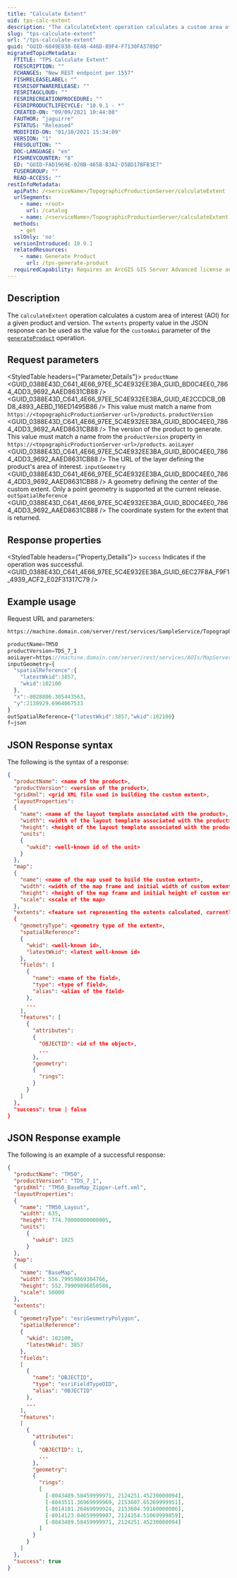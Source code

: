 ```yaml
---
title: "Calculate Extent"
uid: tps-calc-extent
description: "The calculateExtent operation calculates a custom area of interest (AOI) for a given product and version. The result can be specified as the value for the customAoi parameter of the generateProduct operation."
slug: "tps-calculate-extent"
url: "/tps-calculate-extent"
guid: "GUID-6849E830-6E48-446D-89F4-F7130FA3789D"
migratedTopicMetadata:
  FTITLE: "TPS Calculate Extent"
  FDESCRIPTION: ""
  FCHANGES: "New REST endpoint per 1557"
  FISHRELEASELABEL: ""
  FESRISOFTWARERELEASE: ""
  FESRITAGCLOUD: ""
  FESRIRECREATIONPROCEDURE: ""
  FESRIPRODUCTLIFECYCLE: "10.9.1 - *"
  CREATED-ON: "09/09/2021 10:44:08"
  FAUTHOR: "jaguirre"
  FSTATUS: "Released"
  MODIFIED-ON: "01/10/2021 15:34:09"
  VERSION: "1"
  FRESOLUTION: ""
  DOC-LANGUAGE: "en"
  FISHREVCOUNTER: "8"
  ED: "GUID-FAD1969E-020B-465B-B3A2-D5BD17BFB3E7"
  FUSERGROUP: ""
  READ-ACCESS: ""
restInfoMetadata:
  apiPath: /<serviceName>/TopographicProductionServer/calculateExtent
  urlSegments:
    - name: <root>
      url: /catalog
    - name: /<serviceName>/TopographicProductionServer/calculateExtent
  methods: 
    - get
  sslOnly: 'no'
  versionIntroduced: 10.9.1
  relatedResources:
    - name: Generate Product
      url: /tps-generate-product
  requiredCapability: Requires an ArcGIS GIS Server Advanced license and a Production Mapping or Defense Mapping server extension license
---
```



## Description
The `calculateExtent` operation calculates a custom area of interest (AOI) for a given product and version. The `extents` property value in the JSON response can be used as the value for the `customAoi` parameter of the [`generateProduct`](/tps-generate-product) operation.

##  Request parameters 
<StyledTable headers={"Parameter,Details"}>
  <StyledTableRow>
    <StyledTableCell cellStyle="markdown">
      `productName`
      <GUID_0388E43D_C641_4E66_97EE_5C4E932EE3BA_GUID_BD0C4EE0_7864_4DD3_9692_AAED8631CB88 />
    </StyledTableCell>
    <StyledTableCell cellStyle="markdown">
      <GUID_0388E43D_C641_4E66_97EE_5C4E932EE3BA_GUID_4E2CCDCB_0BD8_4893_AEBD_116ED1495B86 />
      This value must match a name from `https://<topographicProductionServer-url>/products`.
    </StyledTableCell>
  </StyledTableRow>
  <StyledTableRow>
    <StyledTableCell cellStyle="markdown">
      `productVersion`
      <GUID_0388E43D_C641_4E66_97EE_5C4E932EE3BA_GUID_BD0C4EE0_7864_4DD3_9692_AAED8631CB88 />
    </StyledTableCell>
    <StyledTableCell cellStyle="markdown">
      The version of the product to generate.
      This value must match a name from the `productVersion` property in `https://<topographicProductionServer-url>/products`.
    </StyledTableCell>
  </StyledTableRow>
  <StyledTableRow>
    <StyledTableCell cellStyle="markdown">
      `aoiLayer`
      <GUID_0388E43D_C641_4E66_97EE_5C4E932EE3BA_GUID_BD0C4EE0_7864_4DD3_9692_AAED8631CB88 />
    </StyledTableCell>
    <StyledTableCell cellStyle="markdown">
      The URL of the layer defining the product's area of interest.
    </StyledTableCell>
  </StyledTableRow>
  <StyledTableRow>
    <StyledTableCell cellStyle="markdown">
      `inputGeometry`
      <GUID_0388E43D_C641_4E66_97EE_5C4E932EE3BA_GUID_BD0C4EE0_7864_4DD3_9692_AAED8631CB88 />
    </StyledTableCell>
    <StyledTableCell cellStyle="markdown">
      A geometry defining the center of the custom extent. Only a point geometry is supported at the current release.
    </StyledTableCell>
  </StyledTableRow>
  <StyledTableRow>
    <StyledTableCell cellStyle="markdown">
      `outSpatialReference`
      <GUID_0388E43D_C641_4E66_97EE_5C4E932EE3BA_GUID_BD0C4EE0_7864_4DD3_9692_AAED8631CB88 />
    </StyledTableCell>
    <StyledTableCell cellStyle="markdown">
      The coordinate system for the extent that is returned.
    </StyledTableCell>
  </StyledTableRow>
</StyledTable>

## Response properties
<StyledTable headers={"Property,Details"}>
  <StyledTableRow>
    <StyledTableCell cellStyle="markdown">
      `success`
    </StyledTableCell>
    <StyledTableCell cellStyle="markdown">
      Indicates if the operation was successful.
      <GUID_0388E43D_C641_4E66_97EE_5C4E932EE3BA_GUID_6EC27F8A_F9F1_4939_ACF2_E02F31317C79 />
    </StyledTableCell>
  </StyledTableRow>
</StyledTable>

## Example usage
Request URL and parameters:

```markdown
https://machine.domain.com/server/rest/services/SampleService/TopographicProductionServer/calculateExtent
```

```javascript
productName=TM50
productVersion=TDS_7_1
aoiLayer=https://machine.domain.com/server/rest/services/AOIs/MapServer/1
inputGeometry={
  "spatialReference":{
    "latestWkid":3857,
    "wkid":102100
  },
  "x":-8028806.305443563,
  "y":2138929.6964067533
}
outSpatialReference={"latestWkid":3857,"wkid":102100}
f=json

```

## JSON Response syntax
The following is the syntax of a response:

```json
{
  "productName": <name of the product>,
  "productVersion": <version of the product>,
  "gridXml": <grid XML file used in building the custom extent>,
  "layoutProperties":
  {
    "name": <name of the layout template associated with the product>,
    "width": <width of the layout template associated with the product>,
    "height": <height of the layout template associated with the product>,
    "units":
    {
      "uwkid": <well-known id of the unit>
    }
  },
  "map":
  {
    "name": <name of the map used to build the custom extent>,
    "width": <width of the map frame and initial width of custom extent>,
    "height": <height of the map frame and initial height of custom extent>,
    "scale": <scale of the map>
  },
  "extents": <feature set representing the extents calculated, currently only one extent is allowed to be returned>
  {
    "geometryType": <geometry type of the extent>,
    "spatialReference":
    {
      "wkid": <well-known id>,
      "latestWkid": <latest well-known id>
    },
    "fields": [
      {
        "name": <name of the field>,
        "type": <type of field>,
        "alias": <alias of the field>
      },
      ...
    ],
    "features": [
      {
        "attributes":
        {
          "OBJECTID": <id of the object>,
          ...
        },
        "geometry":
        {
          "rings":
        }
      }
    ]
  },
  "success": true | false
}

```

## JSON Response example
The following is an example of a successful response:

```json
{
  "productName": "TM50",
  "productVersion": "TDS_7_1",
  "gridXml": "TM50_BaseMap_Zipper-Left.xml",
  "layoutProperties":
  {
    "name": "TM50_Layout",
    "width": 635,
    "height": 774.70000000000005,
    "units":
      {
        "uwkid": 1025
      }
  },
  "map":
  {
    "name": "BaseMap",
    "width": 556.79959869384766,
    "height": 552.79909896850586,
    "scale": 50000
  },
  "extents":
  {
    "geometryType": "esriGeometryPolygon",
    "spatialReference":
    {
      "wkid": 102100,
      "latestWkid": 3857
    },
    "fields":
    [
      {
        "name": "OBJECTID",
        "type": "esriFieldTypeOID",
        "alias": "OBJECTID"
      },
      ...
    ],
    "features":
    [
      {
        "attributes":
        {
          "OBJECTID": 1,
          ...
        },
        "geometry":
        {
          "rings": 
          [
            [-8043489.58459999971, 2124251.45230000094],
            [-8043511.36969999969, 2153607.65269999951],
            [-8014101.26469999924, 2153604.59160000086],
            [-8014123.04659999907, 2124254.51069999859],
            [-8043489.58459999971, 2124251.45230000094]
          ]
        }
      }
    ]
  },
  "success": true
}

```
